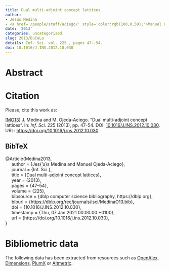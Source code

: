 ```yaml
---
title: Dual multi-adjoint concept lattices
author:
- Jesús Medina
- <a href='/people/staff/aciego/' style='color:rgb(100,0,50);'>Manuel Ojeda-Aciego</a>
date: '2013'
categories: uncategorised
slug: 2013/DuCoLa
details: Inf. Sci. vol. 225 , pages 47--54.
doi: 10.1016/J.INS.2012.10.030
---
```




# Abstract










# Citation
Please, cite this work as:


<a name=bib-Medina2013></a>[[MO13]](#cite-Medina2013) J. Medina and M. Ojeda-Aciego. “Dual multi-adjoint concept lattices”. In: _Inf. Sci._ 225 (2013), pp. 47-54. DOI: [10.1016/J.INS.2012.10.030](https://doi.org/10.1016%2FJ.INS.2012.10.030). URL: [https://doi.org/10.1016/j.ins.2012.10.030](https://doi.org/10.1016/j.ins.2012.10.030).

::: {.callout-note appearance="minimal" collapse=true}

## BibTeX

@Article{Medina2013,<br>&nbsp;&nbsp;&nbsp;&nbsp;  author = {Jes{\a'u}s Medina and Manuel Ojeda-Aciego},<br>&nbsp;&nbsp;&nbsp;&nbsp;  journal = {Inf. Sci.},<br>&nbsp;&nbsp;&nbsp;&nbsp;  title = {Dual multi-adjoint concept lattices},<br>&nbsp;&nbsp;&nbsp;&nbsp;  year = {2013},<br>&nbsp;&nbsp;&nbsp;&nbsp;  pages = {47--54},<br>&nbsp;&nbsp;&nbsp;&nbsp;  volume = {225},<br>&nbsp;&nbsp;&nbsp;&nbsp;  bibsource = {dblp computer science bibliography, https://dblp.org},<br>&nbsp;&nbsp;&nbsp;&nbsp;  biburl = {https://dblp.org/rec/journals/isci/MedinaO13.bib},<br>&nbsp;&nbsp;&nbsp;&nbsp;  doi = {10.1016/J.INS.2012.10.030},<br>&nbsp;&nbsp;&nbsp;&nbsp;  timestamp = {Thu, 07 Jan 2021 00:00:00 +0100},<br>&nbsp;&nbsp;&nbsp;&nbsp;  url = {https://doi.org/10.1016/j.ins.2012.10.030},<br>}

:::



# Bibliometric data


The following data has been extracted from resources such as [OpenAlex](https://openalex.org/), [Dimensions](https://app.dimensions.ai/), [PlumX](https://www.elsevier.com/insights/metrics/plumx) or [Altmetric](https://www.altmetric.com/).

<div style="display: flex; justify-content: center; align-items: center; height: 100%;">
<span class="__dimensions_badge_embed__" data-doi="10.1016/J.INS.2012.10.030" data-legend="always"></span></div><script async src="https://badge.dimensions.ai/badge.js" charset="utf-8"></script>

<div style="display: flex; justify-content: center; align-items: center; height: 100%;">
<a href="https://plu.mx/plum/a/?doi=10.1016/J.INS.2012.10.030" class="plumx-details" data-site="plum" data-hide-when-empty="true">Dual multi-adjoint concept lattices</a></div>

<div style="display: flex; justify-content: center; align-items: center; height: 100%;">
<script type="text/javascript" src="https://d1bxh8uas1mnw7.cloudfront.net/assets/embed.js"></script><div data-badge-type="medium-donut" class="altmetric-embed" data-badge-details="right" data-doi="10.1016/J.INS.2012.10.030"></div></div>


## Cites

The following graph plots the number of cites received by this work from its publication, on a yearly basis.

```r
#| echo: false
#| results: asis
#| warning: false
#| message: false
source(here::here('scripts', 'manage_publications.R'))
df <- readRDS('citation_history.rds')
plot_citation_history(df)
```



## Papers citing this work

The following is a non-exhaustive list of papers that cite this work:


<a name=bib-Alcalde_20171></a>[[1]](#cite-Alcalde_20171) C. Alcalde and A. Burusco. “Multivalued contexts associated with criteria”. In: _International Journal of General Systems_ 47.2 (Dec. 2017), p. 118–136. ISSN: 1563-5104. DOI: [10.1080/03081079.2017.1410147](https://doi.org/10.1080%2F03081079.2017.1410147). URL: [http://dx.doi.org/10.1080/03081079.2017.1410147](http://dx.doi.org/10.1080/03081079.2017.1410147).

<a name=bib-Alcalde_2019></a>[[2]](#cite-Alcalde_2019) C. Alcalde and A. Burusco. “Reduction of the size ofL-fuzzy contexts. A tool for differential diagnoses of diseases”. In: _International Journal of General Systems_ 48.7 (May. 2019), p. 692–712. ISSN: 1563-5104. DOI: [10.1080/03081079.2019.1620740](https://doi.org/10.1080%2F03081079.2019.1620740). URL: [http://dx.doi.org/10.1080/03081079.2019.1620740](http://dx.doi.org/10.1080/03081079.2019.1620740).

<a name=bib-Alcalde_2018></a>[[3]](#cite-Alcalde_2018) C. Alcalde and A. Burusco. “Study of the Relevance of Objects and Attributes of L-fuzzy Contexts Using Overlap Indexes”. In: _Information Processing and Management of Uncertainty in Knowledge-Based Systems. Theory and Foundations_. Springer International Publishing, 2018, p. 537–548. ISBN: 9783319914732. DOI: [10.1007/978-3-319-91473-2_46](https://doi.org/10.1007%2F978-3-319-91473-2_46). URL: [http://dx.doi.org/10.1007/978-3-319-91473-2_46](http://dx.doi.org/10.1007/978-3-319-91473-2_46).

<a name=bib-Alcalde_20151></a>[[4]](#cite-Alcalde_20151) C. Alcalde and A. Burusco. “WOWA operators in fuzzy context sequences”. In: _Proceedings of the 2015 Conference of the International Fuzzy Systems Association and the European Society for Fuzzy Logic and Technology_. ifsa-eusflat-15. Atlantis Press, 2015. DOI: [10.2991/ifsa-eusflat-15.2015.52](https://doi.org/10.2991%2Fifsa-eusflat-15.2015.52). URL: [http://dx.doi.org/10.2991/ifsa-eusflat-15.2015.52](http://dx.doi.org/10.2991/ifsa-eusflat-15.2015.52).

<a name=bib-Alcalde_2017></a>[[5]](#cite-Alcalde_2017) C. Alcalde, A. Burusco, H. Bustince, et al. “Linking Mathematical Morphology andL-Fuzzy Concepts”. In: _International Journal of Uncertainty, Fuzziness and Knowledge-Based Systems_ 25.Suppl. 1 (Dec. 2017), p. 73–98. ISSN: 1793-6411. DOI: [10.1142/s0218488517400049](https://doi.org/10.1142%2Fs0218488517400049). URL: [http://dx.doi.org/10.1142/s0218488517400049](http://dx.doi.org/10.1142/s0218488517400049).

<a name=bib-Alcalde_2016></a>[[6]](#cite-Alcalde_2016) C. Alcalde, A. Burusco, H. Bustince, et al. “Evolution in time of L-fuzzy context sequences”. In: _Information Sciences_ 326 (Jan. 2016), p. 202–214. ISSN: 0020-0255. DOI: [10.1016/j.ins.2015.07.050](https://doi.org/10.1016%2Fj.ins.2015.07.050). URL: [http://dx.doi.org/10.1016/j.ins.2015.07.050](http://dx.doi.org/10.1016/j.ins.2015.07.050).

<a name=bib-Alcalde_2015></a>[[7]](#cite-Alcalde_2015) C. Alcalde, A. Burusco, and R. Fuentes-González. “The use of two relations in L-fuzzy contexts”. In: _Information Sciences_ 301 (Apr. 2015), p. 1–12. ISSN: 0020-0255. DOI: [10.1016/j.ins.2014.12.057](https://doi.org/10.1016%2Fj.ins.2014.12.057). URL: [http://dx.doi.org/10.1016/j.ins.2014.12.057](http://dx.doi.org/10.1016/j.ins.2014.12.057).

<a name=bib-Antoni_2016></a>[[8]](#cite-Antoni_2016) L. Antoni, S. Krajči, and O. Krídlo. “Constraint heterogeneous concept lattices and concept lattices with heterogeneous hedges”. In: _Fuzzy Sets and Systems_ 303 (Nov. 2016), p. 21–37. ISSN: 0165-0114. DOI: [10.1016/j.fss.2015.12.007](https://doi.org/10.1016%2Fj.fss.2015.12.007). URL: [http://dx.doi.org/10.1016/j.fss.2015.12.007](http://dx.doi.org/10.1016/j.fss.2015.12.007).

<a name=bib-Antoni_2018></a>[[9]](#cite-Antoni_2018) L. Antoni, S. Krajči, and O. Krídlo. “On stability of fuzzy formal concepts over randomized one-sided formal context”. In: _Fuzzy Sets and Systems_ 333 (Feb. 2018), p. 36–53. ISSN: 0165-0114. DOI: [10.1016/j.fss.2017.04.006](https://doi.org/10.1016%2Fj.fss.2017.04.006). URL: [http://dx.doi.org/10.1016/j.fss.2017.04.006](http://dx.doi.org/10.1016/j.fss.2017.04.006).

<a name=bib-Antoni_2015></a>[[10]](#cite-Antoni_2015) L. Antoni, S. Krajči, and O. Krídlo. “Randomized Fuzzy Formal Contexts and Relevance of One-Sided Concepts”. In: _Formal Concept Analysis_. Springer International Publishing, 2015, p. 183–199. ISBN: 9783319195452. DOI: [10.1007/978-3-319-19545-2_12](https://doi.org/10.1007%2F978-3-319-19545-2_12). URL: [http://dx.doi.org/10.1007/978-3-319-19545-2_12](http://dx.doi.org/10.1007/978-3-319-19545-2_12).

<a name=bib-Antoni_2017></a>[[11]](#cite-Antoni_2017) L. Antoni, S. Krajči, and O. Krídlo. “Representation of fuzzy subsets by Galois connections”. In: _Fuzzy Sets and Systems_ 326 (Nov. 2017), p. 52–68. ISSN: 0165-0114. DOI: [10.1016/j.fss.2017.05.020](https://doi.org/10.1016%2Fj.fss.2017.05.020). URL: [http://dx.doi.org/10.1016/j.fss.2017.05.020](http://dx.doi.org/10.1016/j.fss.2017.05.020).

<a name=bib-Chen_2015></a>[[12]](#cite-Chen_2015) J. Chen, J. Li, Y. Lin, et al. “Relations of reduction between covering generalized rough sets and concept lattices”. In: _Information Sciences_ 304 (May. 2015), p. 16–27. ISSN: 0020-0255. DOI: [10.1016/j.ins.2014.11.053](https://doi.org/10.1016%2Fj.ins.2014.11.053). URL: [http://dx.doi.org/10.1016/j.ins.2014.11.053](http://dx.doi.org/10.1016/j.ins.2014.11.053).

<a name=bib-Gong_2015></a>[[13]](#cite-Gong_2015) F. Gong, M. Shao, and G. Qiu. “Concept granular computing systems and their approximation operators”. In: _International Journal of Machine Learning and Cybernetics_ 8.2 (Nov. 2015), p. 627–640. ISSN: 1868-808X. DOI: [10.1007/s13042-015-0457-z](https://doi.org/10.1007%2Fs13042-015-0457-z). URL: [http://dx.doi.org/10.1007/s13042-015-0457-z](http://dx.doi.org/10.1007/s13042-015-0457-z).

<a name=bib-Hala__2017></a>[[14]](#cite-Hala__2017) R. Halaš, R. Mesiar, and J. Pócs. “Description of sup- and inf-preserving aggregation functions via families of clusters in data tables”. In: _Information Sciences_ 400–401 (Aug. 2017), p. 173–183. ISSN: 0020-0255. DOI: [10.1016/j.ins.2017.02.060](https://doi.org/10.1016%2Fj.ins.2017.02.060). URL: [http://dx.doi.org/10.1016/j.ins.2017.02.060](http://dx.doi.org/10.1016/j.ins.2017.02.060).

<a name=bib-Konecny_2014></a>[[15]](#cite-Konecny_2014) J. Konecny, J. Medina, and M. Ojeda-Aciego. “Multi-adjoint concept lattices with heterogeneous conjunctors and hedges”. In: _Annals of Mathematics and Artificial Intelligence_ 72.1–2 (Mar. 2014), p. 73–89. ISSN: 1573-7470. DOI: [10.1007/s10472-014-9405-y](https://doi.org/10.1007%2Fs10472-014-9405-y). URL: [http://dx.doi.org/10.1007/s10472-014-9405-y](http://dx.doi.org/10.1007/s10472-014-9405-y).

<a name=bib-Konecny_2015></a>[[16]](#cite-Konecny_2015) J. Konecny and M. Ojeda-Aciego. “On homogeneousL-bonds and heterogeneousL-bonds”. In: _International Journal of General Systems_ 45.2 (Oct. 2015), p. 160–186. ISSN: 1563-5104. DOI: [10.1080/03081079.2015.1072926](https://doi.org/10.1080%2F03081079.2015.1072926). URL: [http://dx.doi.org/10.1080/03081079.2015.1072926](http://dx.doi.org/10.1080/03081079.2015.1072926).

<a name=bib-Kr_dlo_2016></a>[[17]](#cite-Kr_dlo_2016) O. Krídlo, S. Krajči, and L. Antoni. “Formal concept analysis of higher order”. In: _International Journal of General Systems_ 45.2 (Jan. 2016), p. 116–134. ISSN: 1563-5104. DOI: [10.1080/03081079.2015.1072924](https://doi.org/10.1080%2F03081079.2015.1072924). URL: [http://dx.doi.org/10.1080/03081079.2015.1072924](http://dx.doi.org/10.1080/03081079.2015.1072924).

<a name=bib-Kridlo_2017></a>[[18]](#cite-Kridlo_2017) O. Kridlo and M. Ojeda-Aciego. “Extending formal concept analysis using intuitionistic l-fuzzy sets”. In: _2017 IEEE International Conference on Fuzzy Systems (FUZZ-IEEE)_. IEEE, Jul. 2017, p. 1–6. DOI: [10.1109/fuzz-ieee.2017.8015570](https://doi.org/10.1109%2Ffuzz-ieee.2017.8015570). URL: [http://dx.doi.org/10.1109/fuzz-ieee.2017.8015570](http://dx.doi.org/10.1109/fuzz-ieee.2017.8015570).

<a name=bib-Li_2015></a>[[19]](#cite-Li_2015) J. Li, C. Huang, W. Xu, et al. “Cognitive concept learning via granular computing for big data”. In: _2015 International Conference on Machine Learning and Cybernetics (ICMLC)_. IEEE, Jul. 2015, p. 289–294. DOI: [10.1109/icmlc.2015.7340937](https://doi.org/10.1109%2Ficmlc.2015.7340937). URL: [http://dx.doi.org/10.1109/icmlc.2015.7340937](http://dx.doi.org/10.1109/icmlc.2015.7340937).

<a name=bib-Li_20151></a>[[20]](#cite-Li_20151) J. Li, C. Mei, W. Xu, et al. “Concept learning via granular computing: A cognitive viewpoint”. In: _Information Sciences_ 298 (Mar. 2015), p. 447–467. ISSN: 0020-0255. DOI: [10.1016/j.ins.2014.12.010](https://doi.org/10.1016%2Fj.ins.2014.12.010). URL: [http://dx.doi.org/10.1016/j.ins.2014.12.010](http://dx.doi.org/10.1016/j.ins.2014.12.010).

<a name=bib-Li_2016></a>[[21]](#cite-Li_2016) K. Li, M. Shao, and W. Wu. “A data reduction method in formal fuzzy contexts”. In: _International Journal of Machine Learning and Cybernetics_ 8.4 (Jan. 2016), p. 1145–1155. ISSN: 1868-808X. DOI: [10.1007/s13042-015-0485-8](https://doi.org/10.1007%2Fs13042-015-0485-8). URL: [http://dx.doi.org/10.1007/s13042-015-0485-8](http://dx.doi.org/10.1007/s13042-015-0485-8).

<a name=bib-Urbanova_2014></a>[[22]](#cite-Urbanova_2014) L. Urbanova and V. Vychodil. “Derivation digraphs for dependencies in ordinal and similarity-based data”. In: _Information Sciences_ 268 (Jun. 2014), p. 381–396. ISSN: 0020-0255. DOI: [10.1016/j.ins.2013.12.046](https://doi.org/10.1016%2Fj.ins.2013.12.046). URL: [http://dx.doi.org/10.1016/j.ins.2013.12.046](http://dx.doi.org/10.1016/j.ins.2013.12.046).

<a name=bib-Vychodil_2016></a>[[23]](#cite-Vychodil_2016) V. Vychodil. “Computing sets of graded attribute implications with witnessed non-redundancy”. In: _Information Sciences_ 351 (Jul. 2016), p. 90–100. ISSN: 0020-0255. DOI: [10.1016/j.ins.2016.03.004](https://doi.org/10.1016%2Fj.ins.2016.03.004). URL: [http://dx.doi.org/10.1016/j.ins.2016.03.004](http://dx.doi.org/10.1016/j.ins.2016.03.004).

<a name=bib-Vychodil_20161></a>[[24]](#cite-Vychodil_20161) V. Vychodil. “Parameterizing the Semantics of Fuzzy Attribute Implications by Systems of Isotone Galois Connections”. In: _IEEE Transactions on Fuzzy Systems_ 24.3 (Jun. 2016), p. 645–660. ISSN: 1941-0034. DOI: [10.1109/tfuzz.2015.2470530](https://doi.org/10.1109%2Ftfuzz.2015.2470530). URL: [http://dx.doi.org/10.1109/tfuzz.2015.2470530](http://dx.doi.org/10.1109/tfuzz.2015.2470530).

<a name=bib-Wang_2024></a>[[25]](#cite-Wang_2024) F. Wang, J. Li, and C. Yu. “Optimal scale selection approach for classification based on generalized multi-scale formal context”. In: _Applied Soft Computing_ 152 (Feb. 2024), p. 111277. ISSN: 1568-4946. DOI: [10.1016/j.asoc.2024.111277](https://doi.org/10.1016%2Fj.asoc.2024.111277). URL: [http://dx.doi.org/10.1016/j.asoc.2024.111277](http://dx.doi.org/10.1016/j.asoc.2024.111277).

